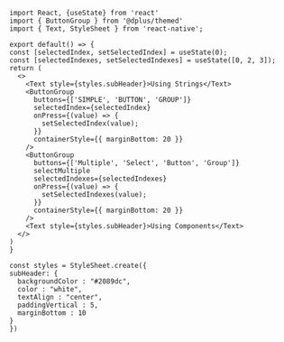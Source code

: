 <!-- Example of ButtonGroup with React Component as prop input which is not into snack yet -->

```SnackPlayer name=RNE ButtonGroup
import React, {useState} from 'react'
import { ButtonGroup } from '@dplus/themed'
import { Text, StyleSheet } from 'react-native';

export default() => {
const [selectedIndex, setSelectedIndex] = useState(0);
const [selectedIndexes, setSelectedIndexes] = useState([0, 2, 3]);
return (
  <>
    <Text style={styles.subHeader}>Using Strings</Text>
    <ButtonGroup
      buttons={['SIMPLE', 'BUTTON', 'GROUP']}
      selectedIndex={selectedIndex}
      onPress={(value) => {
        setSelectedIndex(value);
      }}
      containerStyle={{ marginBottom: 20 }}
    />
    <ButtonGroup
      buttons={['Multiple', 'Select', 'Button', 'Group']}
      selectMultiple
      selectedIndexes={selectedIndexes}
      onPress={(value) => {
        setSelectedIndexes(value);
      }}
      containerStyle={{ marginBottom: 20 }}
    />
    <Text style={styles.subHeader}>Using Components</Text>
  </>
)
}

const styles = StyleSheet.create({
subHeader: {
  backgroundColor : "#2089dc",
  color : "white",
  textAlign : "center",
  paddingVertical : 5,
  marginBottom : 10
}
})
```
